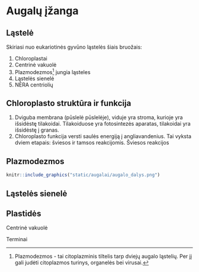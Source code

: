 # Augalų įžanga

## Ląstelė

Skiriasi nuo eukariotinės gyvūno ląstelės šiais bruožais:

1. Chloroplastai
2. Centrinė vakuolė
3. Plazmodezmos[^1] jungia ląsteles
4. Ląstelės sienelė
5. NĖRA centriolių

## Chloroplasto struktūra ir funkcija

1. Dviguba membrana (pūslelė pūslelėje), viduje yra stroma, kurioje yra išsidėstę tilakoidai. Tilakoiduose yra fotosintezės aparatas, tilakoidai yra išsidėstę į granas.
2. Chloroplasto funkcija versti saulės energiją į angliavandenius. Tai vyksta dviem etapais: šviesos ir tamsos reakcijomis. Šviesos reakcijos 

## Plazmodezmos

```r

knitr::include_graphics("static/augalai/augalo_dalys.png")

```


## Ląstelės sienelė

## Plastidės

Centrinė vakuolė



Terminai

[^1]: Plazmodezmos - tai citoplazminis tiltelis tarp dviejų augalo ląstelių. Per jį gali judėti citoplazmos turinys, organelės bei virusai.